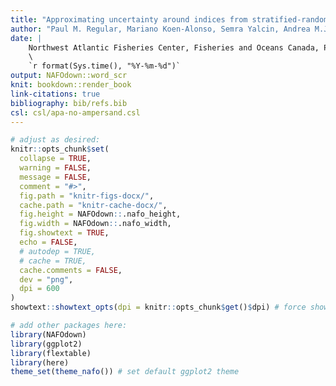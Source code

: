 ```yaml
---
title: "Approximating uncertainty around indices from stratified-random trawl surveys using the Gamma distribution"
author: "Paul M. Regular, Mariano Koen-Alonso, Semra Yalcin, Andrea M.J. Perreault, Laura J. Wheeland"
date: | 
    Northwest Atlantic Fisheries Center, Fisheries and Oceans Canada, P.O.Box 5667, St. John’s, NL, A1C 5X1, Canada\       
    \
    `r format(Sys.time(), "%Y-%m-%d")` 
output: NAFOdown::word_scr
knit: bookdown::render_book
link-citations: true
bibliography: bib/refs.bib
csl: csl/apa-no-ampersand.csl
---
```


```r
# adjust as desired:
knitr::opts_chunk$set(
  collapse = TRUE,
  warning = FALSE,
  message = FALSE,
  comment = "#>",
  fig.path = "knitr-figs-docx/",
  cache.path = "knitr-cache-docx/",
  fig.height = NAFOdown::.nafo_height,
  fig.width = NAFOdown::.nafo_width, 
  fig.showtext = TRUE,
  echo = FALSE,
  # autodep = TRUE,
  # cache = TRUE,
  cache.comments = FALSE,
  dev = "png",
  dpi = 600
)
showtext::showtext_opts(dpi = knitr::opts_chunk$get()$dpi) # force showtext dpi to match chunk dpi to preserve proper font size (9 pt)
```

```r
# add other packages here:
library(NAFOdown)
library(ggplot2)
library(flextable)
library(here)
theme_set(theme_nafo()) # set default ggplot2 theme
```
